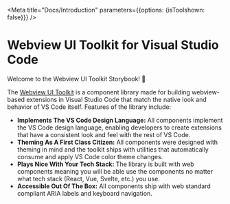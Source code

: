 
<Meta title="Docs/Introduction" parameters={{options: {isToolshown: false}}} />

# Webview UI Toolkit for Visual Studio Code

Welcome to the Webview UI Toolkit Storybook! 👋

The [Webview UI Toolkit](https://github.com/microsoft/vscode-webview-ui-toolkit) is a component library made for building webview-based extensions in Visual Studio Code that match the native look and behavior of VS Code itself. Features of the library include:

-   **Implements The VS Code Design Language:** All components implement the VS Code design language, enabling developers to create extensions that have a consistent look and feel with the rest of VS Code.
-   **Theming As A First Class Citizen:** All components were designed with theming in mind and the toolkit ships with utilities that automatically consume and apply VS Code color theme changes.
-   **Plays Nice With Your Tech Stack:** The library is built with web components meaning you will be able use the components no matter what tech stack (React, Vue, Svelte, etc.) you use.
-   **Accessible Out Of The Box:** All components ship with web standard compliant ARIA labels and keyboard navigation.
